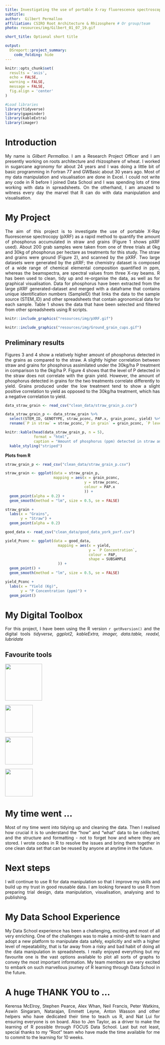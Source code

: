 ```yaml
---
title: Investigating the use of portable X-ray fluorescence spectroscopy for rapid quantification of Phosphorus in wheat straw and grains
subtitle: 
author:  Gilbert Permalloo
affiliation: CSIRO Root Architecture & Rhizosphere # Or group/team
photo: resources/img/Gilbert_01_07_19.gif

short_title: Optional short title

output: 
  DSreport::project_summary:
    code_folding: hide
---
```

<style> #you can specify any columns, it does not have to be column-left 
.column-left{float: left; width: 33%; text-align: left;}
.column-right{float: right;width: 33%;text-align: right}
.column-center{display: inline-block;width: 33%;text-align: center;}
  body{text-align: justify;}
</style>

```r
knitr::opts_chunk$set(
  results = 'asis',
  echo = FALSE,
  warning = FALSE,
  message = FALSE,
  fig.align = 'center'
)

#Load libraries
library(tidyverse)
library(gapminder)
library(kableExtra)
library(imager)
```


# Introduction
My name is *Gilbert Permalloo*. I am a Research Project Officer and I am presently working on roots architecture and rhizosphere of wheat. I worked in sugarcane agronomy for about 24 years and I was doing a little bit of basic programming in Fortran 77 and GWBasic about 30 years ago. Most of my data manipulation and visualisation are done in Excel. I could not write any code in R before I joined Data School and I was spending lots of time working with data in spreadsheets. On the otherhand, I am amazed to witness every day the marvel that R can do with data manipulation and visualisation.

# My Project
The aim of this project is to investigate the use of portable X-Ray fluorescense spectrocopy (pXRF) as a rapid method to quantify the amount of phosphorus accumulated in straw and grains (Figure 1 shows pXRF used). About 200 grab samples were taken from one of three trials at 0kg and 30kg of phosphorus per hectare as treatments for this study. The straw and grains were ground (Figure 2), and scanned by the pXRF. Two large datasets were generated by the pXRF; the chemistry dataset is composed of a wide range of chemical elemental composition quantified in ppm, whereas the beamspectra, are spectral values from three X-ray beams.
R has been used to clean, tidy up and re-organise the data, as well as for graphical visualisation.
Data for phosphorus have been extracted from the large pXRF generated-dataset and merged with a dataframe that contains unique identification numbers (SampleID) that links the data to the sample source (STEM_ID) and other spreadsheets that contain agronomical data for each sample. Table 1 shows the data that have been selected and filtered from other spreadsheets using R scripts.

<div class = "row">

<div class="col-md-6">

```r
knitr::include_graphics("resources/img/pXRF.gif")
```

</div>

<div class="col-md-6">

```r
knitr::include_graphics("resources/img/Ground_grain_cups.gif")
```

</div>

</div>

## Preliminary results
Figures 3 and 4 show a relatively higher amount of phosphorus detected in the grains as compared to the straw. A slightly higher correlation between straw and grains for phosphorus assimilated under the 30kg/ha P treatment in comparison to the 0kg/ha P. Figure 4 shows that the level of P detected in the straw does not correlate with the grain yield. However, the amount of phosphorus detected in grains for the two treatments correlate differently to yield. Grains produced under the low treatment  tend to show a slight positive correlation to yield as opposed to the 30kg/ha treatment, which has a negative correlation to yield.

<!-- # To get tables formatting correctly, use `knitr::kable` to convert the table to html format. If
# you also want to have alternate row highlighting, pass the result to `kable_styling('striped')` 
# from the `kableExtra` package.

This section will demonstrate the different visuals you might want use to show off your 
project. Don't feel the need to go overboard, this is supposed to give a taste of the work you are
doing rather than being a publication ready document. -->


```r

data_straw_grain <- read_csv("clean_data/straw_grain_p.csv")

data_straw_grain_p <- data_straw_grain %>% 
  select(STEM_ID, GENOTYPE, straw_pconc, PAP.x, grain_pconc, yield) %>%
  rename(`P in straw` = straw_pconc,`P in grain` = grain_pconc, `P level (kg/ha)` = PAP.x, `yield (kg)` = yield)

knitr::kable(head(data_straw_grain_p, n = 5),
             format = "html",
             caption = "Amount of phosphorus (ppm) detected in straw and grains for each genotype") %>% 
  kable_styling("striped")

```








**Plots from R**
<div class = "row">

<div class="col-md-6">
```r
straw_grain_p <- read_csv("clean_data/straw_grain_p.csv")

straw_grain <- ggplot(data = straw_grain_p,
                      mapping = aes(x = grain_pconc,
                                    y = straw_pconc,
                                    colour = PAP.x
                                    )) +
  geom_point(alpha = 0.2) +
  geom_smooth(method = "lm", size = 0.5, se = FALSE)

straw_grain +
  labs(x = "Grains",
       y = "Straw") +
  geom_point(alpha = 0.2)

```
</div>

<div class="col-md-6">
```r
good_data <- read_csv("clean_data/good_data_york_pxrf.csv")  

yield_Pconc <- ggplot(data = good_data,
                        mapping = aes(x = yield,
                                      y = `P Concentration`,
                                      colour = PAP,
                                      shape = SUBSAMPLE
                        )) +
  geom_point() +
  geom_smooth(method = "lm", size = 0.5, se = FALSE)

yield_Pconc +
  labs(x = "Yield (Kg)",
       y = "P Concentration (ppm)") +
  geom_point()

```
</div>
</div>

<!-- # Your figure and table captions are automatically numbered and can be referenced in the text
# if needed: see eg. Table \@ref(tab:mytable) and Figure \@ref(fig:standard-plot)-->


# My Digital Toolbox

For this project, I have been using the R version `r getRversion()` and the digital tools _tidyverse, ggplot2, kableExtra, imager, data.table, readxl, lubridate_

<!-- # What digital tools have you been using in your project? Which ones have you learned since starting Data School?
# You can use all the usual R markdown features in writing a project summary, including lists:
# * R - dplyr, ggplot2, ...
# * library(data.table)
# * library(tidyverse)
# * library(readxl)
# * library(lubridate)
--> 



## Favourite tools

<div class = "row">
<div class="col-md-1">
![](resources/img/tidyverse.png){width=120px}
</div>
<div class="col-md-1">
![](resources/img/knitr.png){width=90px}
</div>
<div class="col-md-1">
![](resources/img/ggplot2.png){width=90px}
</div>
<div class="col-md-1">
![](resources/img/rmarkdown.png){width=90px}
</div>
</div>

<!-- # ![](https://raw.githubusercontent.com/tidyverse/ggplot2/master/man/figures/logo.png){.pull-right width=100px}
-->


# My time went ...

Most of my time went into tidying up and cleaning the data. Then I realised how crucial it is to understand the "how" and "what" data to be collected, and the structure and formatting - not to forget how and where they are stored.
I wrote codes in R to resolve the issues and bring them together in one clean data set that can be reused by anyone at anytime in the future.

# Next steps

I will continue to use R for data manipulation so that I improve my skills and build up my trust in good reusable data. I am looking forward to use R from preparing trial design, data manipulation, visualisation, analysing and to publishing.

# My Data School Experience
My Data School experience has been a challenging, exciting and most of all very enriching. One of the challenges was to make a mind-shift to learn and adopt a new platform to manipulate data safely, explicitly and with a higher level of repeatability, that is far away from a risky and bad habit of doing all the data manipulation in spreadsheets. I really enjoyed everything but my favourite one is the vast options available to plot all sorts of graphs to convey the most important information. My team members are very excited to embark on such marvellous journey of R learning through Data School in the future.
<!--This poster is mostly about your synthesis project. However we would also like to hear about other
parts of your Data School experience. What aspects of the program did you really enjoy? How have you
been applying the skills you have learned in your daily work? Have you been able to transfer this 
knowledge to your team members? Concrete examples demonstrating this would be useful here
(meetings/talks/collaborations/new roles). Any descriptions of the personal impact the program has 
had are welcome here as well-->

# A huge THANK YOU to ...
Kerensa McElroy, Stephen Pearce, Alex Whan, Neil Francis, Peter Watkins, Aswin Singaram, Natarajan, Emmett Leyne, Anton Wasson and other helpers who have dedicated their time to teach us R, and Nat Lui for ensuring everyone is on board. Also to Jen Taylor, as a driver to make the learning of R possible through FOCUS Data School. Last but not least, special  thanks to my "Root" team who have made the time available for me to commit to the learning for 10 weeks.
